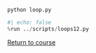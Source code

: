 ```.python
```

```.bash
python loop.py
```

```python
#| echo: false
%run ../scripts/loops12.py
```

[Return to course](../pages/04-loops.qmd)
